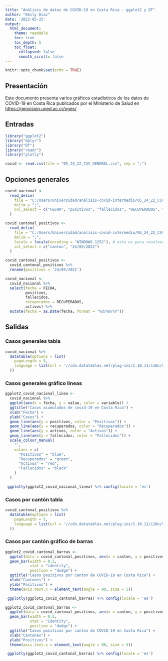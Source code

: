 ---
title: "Análisis de datos de COVID-19 en Costa Rica - ggplot2 y DT"
author: "Emily Diaz"
date: '2022-05-25'
output: 
  html_document:
    theme: readable    
    toc: true
    toc_depth: 5
    toc_float:
      collapsed: false
      smooth_scroll: false
---

```{r setup, include=FALSE}
knitr::opts_chunk$set(echo = TRUE)
```


## Presentación

Este documento presenta varios gráficos estadísticos de los datos de COVID-19 en Costa Rica publicados por el Ministerio de Salud en [https://geovision.uned.ac.cr/oges/](https://geovision.uned.ac.cr/oges/)


## Entradas

```{r cargar_paquetes}
library("ggplot2")
library("dplyr")
library("DT")
library("readr")
library("plotly")
```


```{r carga-datos}
covid <- read.csv(file = "05_24_22_CSV_GENERAL.csv", sep = ";")
```


## Opciones generales

```{r importacion_datos_generales}
covid_nacional <-
  read_delim(
    file = "C:/Users/Universidad/analisis-covid-intermedio/05_24_22_CSV_GENERAL.csv",
    delim = ";",
    col_select = c("FECHA", "positivos", "fallecidos", "RECUPERADOS", "activos")
  )
```

```{r importacion_positivos_canton}
covid_cantonal_positivos <-
  read_delim(
    file = "C:/Users/Universidad/analisis-covid-intermedio/05_24_22_CSV_POSITIVOS.csv",
    delim = ";",
    locale = locale(encoding = "WINDOWS-1252"), # esto es para resolver el problema con las tildes
    col_select = c("canton", "24/05/2022")
  )
```

```{r cambio_nombre}
covid_cantonal_positivos <-
  covid_cantonal_positivos %>%
  rename(positivos = '24/05/2022')
```


```{r cambio_nombres}
covid_nacional <-
  covid_nacional %>%
  select(fecha = FECHA,
         positivos,
         fallecidos,
         recuperados = RECUPERADOS,
         activos) %>%
  mutate(fecha = as.Date(fecha, format = "%d/%m/%Y"))
```


## Salidas



### Casos generales tabla

```{r casos_generales_tabla}
covid_nacional %>%
  datatable(options = list(
    pageLength = 5,
    language = list(url = '//cdn.datatables.net/plug-ins/1.10.11/i18n/Spanish.json')
  ))
```


### Casos generales gráfico lineas

```{r grafico_generales}
ggplot2_covid_nacional_linea <-
  covid_nacional %>%
  ggplot(aes(x = fecha, y = value, color = variable)) +
  ggtitle("Casos acumulados de covid-19 en Costa Rica") +
  xlab("Fecha") +
  ylab("Casos") +
  geom_line(aes(y = positivos, color = "Positivos")) +
  geom_line(aes(y = recuperados, color = "Recuperados")) +
  geom_line(aes(y = activos, color = "Activos")) +
  geom_line(aes(y = fallecidos, color = "Fallecidos")) +
  scale_colour_manual(
    "",
    values = c(
      "Positivos" = "blue",
      "Recuperados" = "green",
      "Activos" = "red",
      "Fallecidos" = "black"
    )
  )

```

```{r muestra_generales}
 ggplotly(ggplot2_covid_nacional_linea) %>% config(locale = 'es')
```


### Casos por cantón tabla

```{r casos_canton}
covid_cantonal_positivos %>%
  datatable(options = list(
    pageLength = 5,
    language = list(url = '//cdn.datatables.net/plug-ins/1.10.11/i18n/Spanish.json')
  ))

```


### Casos por cantón gráfico de barras

```{r grafico-canton}
ggplot2_covid_cantonal_barras <-
  ggplot(data = covid_cantonal_positivos, aes(x = canton, y = positivos)) +
  geom_bar(width = 0.5,
           stat = "identity",
           position = "dodge") +
  ggtitle("Casos positivos por canton de COVID-19 en Costa Rica") +
  xlab("Cantones") +
  ylab("Positivos") +
  theme(axis.text.x = element_text(angle = 90, size = 5))
```
     
```{r muestra-canton}
 ggplotly(ggplot2_covid_cantonal_barras) %>% config(locale = 'es')
```

```{r grafico-canton-colores}
ggplot2_covid_cantonal_barras <-
  ggplot(data = covid_cantonal_positivos, aes(x = canton, y = positivos, fill = canton)) +
  geom_bar(width = 0.5,
           stat = "identity",
           position = "dodge") +
  ggtitle("Casos positivos por canton de COVID-19 en Costa Rica") +
  xlab("Cantones") +
  ylab("Positivos") +
  theme(axis.text.x = element_text(angle = 90, size = 5))
```

```{r muestra-canton-colores}
 ggplotly(ggplot2_covid_cantonal_barras) %>% config(locale = 'es')
```





